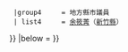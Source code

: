 {{Navbox
  |title      = [[File:Green Party Taiwan logo.svg|20px]] [[綠黨 (臺灣)|{{color|white|台灣綠黨}}]]
  |titlestyle = background:#73BE00;color:#FFFFFF
  |groupstyle = background:#73BE00;color:#FFFFFF
  |listclass=hlist
  |liststyle=background:#FFFFFF;
  |name       = 綠黨組織
  |style      = width: 100%
  |state      = autocollapse
  |above      = 
  |group1     = 中央黨部
  | list1     = {{Navbox|child
 |groupstyle=background:#73BE00; color:#FFFFFF;
 |liststyle=background:#FFFFFF;
 |style=background:#FFFFFF;
    |group1     = 召集人
    | list1     = [[余筱菁]]{{.w}}陳冠宇
    |group2     = 秘書長
    | list2     = [[李菁琪]]
    |group3     = 副秘書長
    | list3     = 李春祥
    }}
  |group4     = 地方縣市議員
  | list4     = {{Navbox|child
 |groupstyle=background:#73BE00; color:#FFFFFF;
 |liststyle=background:#FFFFFF;
 |style=background:#FFFFFF;
    |group1     = 現任縣市議員
    | list1     = [[劉崇顯]]（[[新竹市]]）{{.w}}[[余筱菁]]（[[新竹縣]]）
}}
|below      = 
}}<noinclude>{{Documentation}}</noinclude>